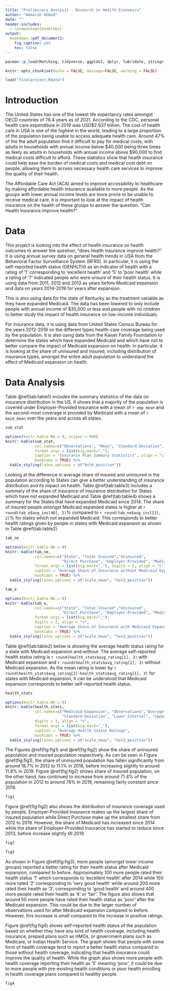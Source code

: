 ```yaml
---
title: "Preliminary Analysis - Research in Health Economics"
author: "Ammarah Ahmed"
date: ""
header-includes:
  - \usepackage{booktabs}
output: 
  bookdown::pdf_document2:
    fig_caption: yes
    toc: false
---
```


```r
pacman::p_load(Matching, tidyverse, ggplot2, dplyr, lubridate, stringr, readxl, readr, data.table, gdata, scales, kableExtra, modelsummary, fixest, imputeTS)
```

```r
knitr::opts_chunk$set(echo = FALSE, message=FALSE, warning = FALSE)
```

```r
load("finalproject.Rdata")
```

# Introduction 

The United States has one of the lowest life expectancy rates amongst OECD countries of 76.4 years as of 2021. According to the CDC, personal health care expenditure in 2019 was USD\$2.937 billion. The cost of health care in USA is one of the highest in the world, leading to a large proportion of the population being unable to access adequate health care. Around 47% of the the adult population find it difficult to pay for medical costs, with adults in households with annual income below \$40,000 being three times as likely as adults in households with annual income above \$90,000 to find medical costs difficult to afford. These statistics show that health insurance could help ease the burden of medical costs and medical cost debt on people, allowing them to access necessary health care services to improve the quality of their health. 

The Affordable Care Act (ACA) aimed to improve accessibility to healthcare by making affordable health insurance available to more people. As the groups with lower annual income levels are more prone to be unable to receive medical care, it is important to look at the impact of health insurance on the health of these groups to answer the question: "Can Health Insurance improve health?"  

# Data

This project is looking into the effect of health insurance on health outcomes to answer the question, "does health insurance improve health?" It is using annual survey data on general health trends in USA from the Behavioral Factor Surveillance System (BFRS). In particular, it is using the self-reported health status (GENHLTH) as an indicator of health with a rating of '1' corresponding to 'excellent health' and '5' to 'poor health' while a rating of '7' indicated people who were unsure of their health status. It is using data from 2011, 2012 and 2013 as years before Medicaid expansion and data on years 2014-2019 for years after expansion. 

This is also using data for the state of Kentucky as the treatment variable as they have expanded Medicaid. The data has been lowered to only include people with annual income of $35,000 or less and people with no children to better study the impact of health insurance on low-income individuals. 

For insurance data, it is using data from United States Census Bureau for the years 2012-2019 on the different types health-care coverage being used by the population. It is also using data from the Kaiser Family Foundation to determine the states which have expanded Medicaid and which have not to better compare the impact of Medicaid expansion on health. In particular, it is looking at the share of uninsured and insured, including distribution of insurance types, amongst the entire adult population to understand the effect of Medicaid expansion on health. 

\newpage

# Data Analysis 

Table \@ref(tab:table1) includes the summary statistics of the data on insurance distribution in the US. It shows that a majority of the population is covered under Employer-Provided Insurance with a mean of `r emp_mean` and the second-most coverage is provided by Medicaid with a mean of `r maid_mean` over the years and across all states.

```r
sum_stat
```

```r
options(knitr.kable.NA = 0, scipen = 999) 
knitr::kable(sum_stat, 
             col.names=c("Observations", "Mean", "Standard Deviation", "Minimum", "Maximum"),
             format.args = list(big.mark=","), 
             caption = "Insurance Plan Summary Statistics", align = "c",
             booktabs = TRUE) %>%
  kable_styling(latex_options = c("hold_position"))
```

Looking at the difference in average share of insured and uninsured in the population according to States can give a better understanding of insurance distribution and its impact on health. Table \@ref(tab:table3) includes a summary of the share of insurance of insurance distribution for States which have not expanded Medicaid and Table \@ref(tab:table4) shows a summary for the States that have expanded Medicaid since 2014. The share of insured people amongst Medicaid expanded states is higher at `r round(tab_e$avg_ins[40], 2)`% compared to `r round(tab_ne$avg_ins[13], 2)`% for states which not expanded Medicaid. This corresponds to better health ratings given by people in states with Medicaid expansion as shown in Table \@ref(tab:table2). 

```r
tab_ne
```
```r
options(knitr.kable.NA = 0)
knitr::kable(tab_ne, 
             col.names=c("State", "Total Insured","Uninsured", 
                         "Direct Purchase", "Employer-Provided", "Medicaid"),
             format.args = list(big.mark=","), digits = 2, align = "c",
             caption = "Average Share of Insurance without Medicaid Expansion",
             booktabs = TRUE) %>%
  kable_styling(latex_options = c("scale_down", "hold_position"))
```

\newpage

```r
tab_e
```
```r
options(knitr.kable.NA = 0)
knitr::kable(tab_e, 
             col.names=c("State", "Total Insured","Uninsured", 
                         "Direct Purchase", "Employer-Provided", "Medicaid"),
             format.args = list(big.mark=","), 
             digits = 2, align = "c",
             caption = "Average Share of Insurance with Medicaid Expansion",
             booktabs = TRUE) %>%
  kable_styling(latex_options = c("scale_down", "hold_position"))
```

\newpage

Table \@ref(tab:table2) below is showing the average health status rating for a state with Medicaid expansion and without. The average self-reported health status rating is `r round(health_stats$avg_rating[1], 3)` with Medicaid expansion and `r round(health_stats$avg_rating[2], 3)` without Medicaid expansion. As the mean rating is lower by `r round(health_stats$avg_rating[2]-health_stats$avg_rating[1], 3)` for states with Medicaid expansion, it can be understood that Medicaid expansion corresponds to better self-reported health status.  

```r
health_stats
```

```r
options(knitr.kable.NA = 0)
knitr::kable(health_stats, 
             col.names=c("Medicaid Expansion", "Observations","Average Health Status", 
                         "Standard Deviation", "Lower Interval", "Upper Interval"),
             digits = 3, align = "c",
             format.args = list(big.mark=","), 
             caption = "Average Health Status Ratings",
             booktabs = TRUE) %>%
  kable_styling(latex_options = c("scale_down", "hold_position"))
```

The Figures \@ref(fig:fig1) and \@ref(fig:fig2) show the share of uninsured population and insured population respectively. As can be seen in Figure \@ref(fig:fig1), the share of uninsured population has fallen significantly from around 18.7% in 2012 to 11.1% in 2016, before increasing slightly to around 11.9% in 2019. Figure \@ref(fig:fig2) shows share of insured population, on the other hand, has continued to increase from around 71.4% of the population in 2012 to around 78% in 2019, remaining fairly constant since 2016.

```r
fig1
```

\newpage 

Figure \@ref(fig:fig2) also shows the distribution of insurance coverage used by people. Employer-Provided Insurance makes up the largest share of insured population while Direct Purchase make up the smallest share from 2012 to 2019. However, the share of Medicaid has increased since 2014 while the share of Employer-Provided Insurance has started to reduce since 2013, before increase slightly till 2019. 

```r
fig2
```

\newpage 

```r
fig3
```

As shown in Figure \@ref(fig:fig3), more people (amongst lower income groups) reported a better rating for their health status after Medicaid expansion, compared to before. Approximately 100 more people rated their health status '1' which corresponds to 'excellent health' after 2014 while 150 more rated '2' corresponding to 'very good health' while around 200 more rated their health as '3', corresponding to 'good health' and around 400 more people rated their health as '4' or 'fair'. The figure also shows that around 50 more people have rated their health status as 'poor' after the Medicaid expansion. This could be due to the larger number of observations used for after Medicaid expansion compared to before. However, this increase is small compared to the increase in positive ratings. 

\newpage

Figure \@ref(fig:fig4) shows self-reported health status of the population based on whether they have any kind of health coverage, including health insurance, prepaid plans such as HMOs, or government plans such as Medicare, or Indian Health Service. The graph shows that people with some form of health coverage tend to report a better health status compared to those without health coverage, indicating that health insurance could improve the quality of health. While the graph also shows more people with health coverage reporting their health as '5' meaning 'poor', it could be due to more people with pre-existing health conditions or poor health enrolling in health coverage plans compared to healthy people.

```r
fig4
```


